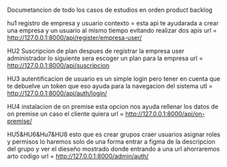 Documetancion de todo los casos de estudios en orden 
product backlog 

hu1 registro de empresa y usuario 
contexto = esta api te ayudarada a crear una empresa y un usuario al mismo tiempo evitando realizar dos apis
url = http://127.0.0.1:8000/api/register/empresa-user/

HU2
Suscripcion de plan 
despues de registrar la empresa user administrador lo siguiente sera escoger un plan para la empresa 
url = http://127.0.0.1:8000/api/suscripcion

HU3
autentificacion de usuario 
es un simple login pero tener en cuenta que te debuelve un token que eso ayuda para la navegacion del sistema 
utl = http://127.0.0.1:8000/api/auth/login/

HU4
instalacion de on premise 
esta opcion nos ayuda rellenar los datos de on premise un caso el cliente quiera 
url = http://127.0.0.1:8000/api/on-premise/

HU5&HU6&Hu7&HU8 
esto que es crear grupos craer usuarios asignar roles y permisos lo haremos solo de una forma 
entrar a figma de la descripcion del grupo y ver el dieseño mostrado 
donde entrando a una url ahorraremos arto codigo 
url = http://127.0.0.1:8000/admin/auth/ 


